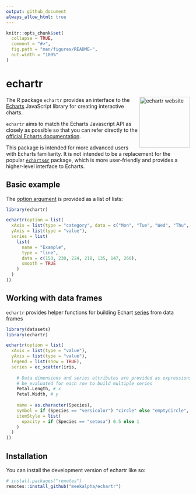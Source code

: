 ```yaml
---
output: github_document
always_allow_html: true
---
```


<!-- README.md is generated from README.Rmd. Please edit that file -->

```r
knitr::opts_chunk$set(
  collapse = TRUE,
  comment = "#>",
  fig.path = "man/figures/README-",
  out.width = "100%"
)
```


# echartr

<!-- badges: start -->
<a href="https://meekalpha.github.io/echartr/"><img src="man/figures/logo.png" align="right" height="138" alt="echartr website" /></a>
<!-- badges: end -->

The R package `echartr` provides an interface to the [Echarts](https://echarts.apache.org) JavaScript library for creating interactive charts. 

`echartr` aims to match the Echarts Javascript API as closely as possible so that you can refer directly to the [official Echarts documentation](https://echarts.apache.org/en/index.html).

This package is intended for more advanced users with Echarts familiarity. It is not intended to be a replacement for the popular [`echarts4r`](https://echarts4r.john-coene.com/) package, which is more user-friendly and provides a higher-level interface to Echarts.

## Basic example

The [option argument](https://echarts.apache.org/en/option.html) is provided as a list of lists:

```r
library(echartr)

echartr(option = list(
  xAxis = list(type = "category", data = c("Mon", "Tue", "Wed", "Thu", "Fri", "Sat", "Sun")),
  yAxis = list(type = "value"),
  series = list(
    list(
      name = "Example",
      type = "line",
      data = c(150, 230, 224, 218, 135, 147, 260),
      smooth = TRUE
    )
  )
))
```

## Working with data frames

`echartr` provides helper functions for building Echart [series](https://echarts.apache.org/en/option.html#series) from data frames

```r
library(datasets)
library(echartr)

echartr(option = list(
  xAxis = list(type = "value"),
  yAxis = list(type = "value"),
  legend = list(show = TRUE),
  series = ec_scatter(iris,
                      
    # Data dimensions and series attributes are provided as expressions that can 
    # be evaluated for each row to build multiple series
    Petal.Length, # x
    Petal.Width, # y
    
    name = as.character(Species),
    symbol = if (Species == "versicolor") "circle" else "emptyCircle",
    itemStyle = list(
      opacity = if (Species == "setosa") 0.5 else 1
    )
  )
))

```

## Installation

You can install the development version of echartr like so:

``` r
# install.packages("remotes")
remotes::install_github("meekalpha/echartr")
```
